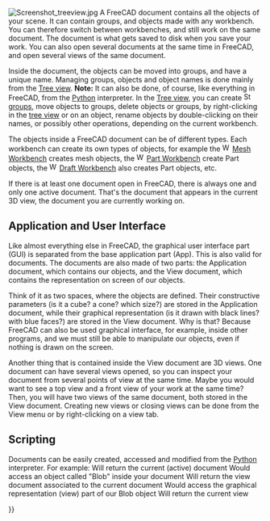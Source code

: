 <languages/>
<translate>

<!--T:18-->
{{Docnav
|[[Navigation_Cube|Navigation Cube]]
|[[Property_editor|Property editor]]
}}

</translate>
{{TOCright}}
<translate>

<!--T:1-->
[[Image:Screenshot treeview.jpg|left]]
A FreeCAD document contains all the objects of your scene. It can contain groups, and objects made with any workbench. You can therefore switch between workbenches, and still work on the same document. The document is what gets saved to disk when you save your work. You can also open several documents at the same time in FreeCAD, and open several views of the same document.

<!--T:2-->
Inside the document, the objects can be moved into groups, and have a unique name. Managing groups, objects and object names is done mainly from the [[Tree view]]. '''Note:''' It can also be done, of course, like everything in FreeCAD, from the [[Python|Python]] interpreter. In the [[Tree view]], you can create [[Image:Std_Group.svg|16px]] [[Std Group|groups]], move objects to groups, delete objects or groups, by right-clicking in the [[tree view]] or on an object, rename objects by double-clicking on their names, or possibly other operations, depending on the current workbench.

<!--T:3-->
The objects inside a FreeCAD document can be of different types. Each workbench can create its own types of objects, for example the [[Image:Workbench_Mesh.svg|16px]] [[Mesh Workbench|Mesh Workbench]] creates mesh objects, the [[Image:Workbench_Part.svg|16px]] [[Part Workbench|Part Workbench]] create Part objects, the [[Image:Workbench_Draft.svg|16px]] [[Draft Workbench|Draft Workbench]] also creates Part objects, etc.

<!--T:4-->
If there is at least one document open in FreeCAD, there is always one and only one active document. That's the document that appears in the current 3D view, the document you are currently working on.

==Application and User Interface== <!--T:5-->

<!--T:6-->
Like almost everything else in FreeCAD, the graphical user interface part (GUI) is separated from the base application part (App). This is also valid for documents. The documents are also made of two parts: the Application document, which contains our objects, and the View document, which contains the representation on screen of our objects. 

<!--T:7-->
Think of it as two spaces, where the objects are defined. Their constructive parameters (is it a cube? a cone? which size?) are stored in the Application document, while their graphical representation (is it drawn with black lines? with blue faces?) are stored in the View document. Why is that? Because FreeCAD can also be used {{emphasis|without}} graphical interface, for example, inside other programs, and we must still be able to manipulate our objects, even if nothing is drawn on the screen.

<!--T:8-->
Another thing that is contained inside the View document are 3D views. One document can have several views opened, so you can inspect your document from several points of view at the same time. Maybe you would want to see a top view and a front view of your work at the same time? Then, you will have two views of the same document, both stored in the View document. Creating new views or closing views can be done from the View menu or by right-clicking on a view tab.

==Scripting== <!--T:9-->

<!--T:10-->
Documents can be easily created, accessed and modified from the [[Python|Python]] interpreter. For example:
</translate>
{{Code|code=
FreeCAD.ActiveDocument
}}
<translate>
<!--T:11-->
Will return the current (active) document
</translate>
{{Code|code=
FreeCAD.ActiveDocument.Blob
}}
<translate>
<!--T:12-->
Would access an object called "Blob" inside your document
</translate>
{{Code|code=
FreeCADGui.ActiveDocument
}}
<translate>
<!--T:13-->
Will return the view document associated to the current document
</translate>
{{Code|code=
FreeCADGui.ActiveDocument.Blob
}}
<translate>
<!--T:14-->
Would access the graphical representation (view) part of our Blob object
</translate>
{{Code|code=
FreeCADGui.ActiveDocument.ActiveView
}}
<translate>
<!--T:15-->
Will return the current view


<!--T:16-->
{{Docnav
|[[Navigation_Cube|Navigation Cube]]
|[[Property_editor|Property editor]]
}}

</translate>
{{Userdocnavi{{#translation:}}}}